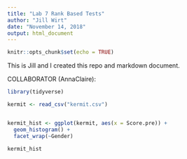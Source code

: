 ```yaml
---
title: "Lab 7 Rank Based Tests"
author: "Jill Wirt"
date: "November 14, 2018"
output: html_document
---
```


```r
knitr::opts_chunk$set(echo = TRUE)
```

This is Jill and I created this repo and markdown document. 

COLLABORATOR (AnnaClaire):

```r

library(tidyverse)

kermit <- read_csv("kermit.csv")


kermit_hist <- ggplot(kermit, aes(x = Score.pre)) +
  geom_histogram() +
  facet_wrap(~Gender)

kermit_hist

```

